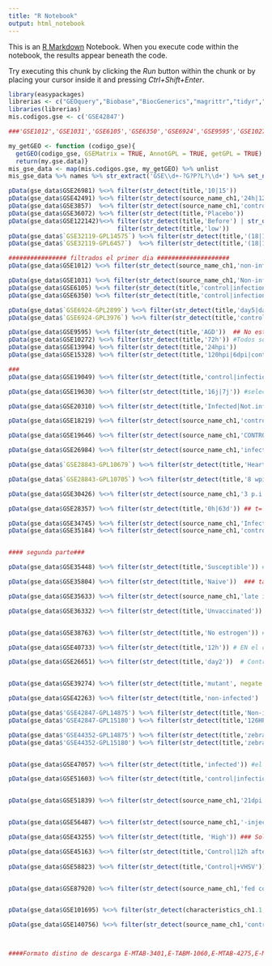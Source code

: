 ```yaml
---
title: "R Notebook"
output: html_notebook
---
```


This is an [R Markdown](http://rmarkdown.rstudio.com) Notebook. When you execute code within the notebook, the results appear beneath the code. 

Try executing this chunk by clicking the *Run* button within the chunk or by placing your cursor inside it and pressing *Ctrl+Shift+Enter*. 

```r
library(easypackages)
librerias <- c("GEOquery","Biobase","BiocGenerics","magrittr","tidyr","dplyr","stringr","limma","EnhancedVolcano", "purrr","foreach")
libraries(librerias)
mis.codigos.gse <- c('GSE42847')

###'GSE1012','GSE1031','GSE6105','GSE6350','GSE6924','GSE9595','GSE10272','GSE6924','GSE13994','GSE15328','GSE19049','GSE19630','GSE20310','GSE18219','GSE19646','GSE26984','GSE28843','GSE30426','GSE30426','GSE28357','GSE34745','GSE35184'||||||'GSE35448','GSE35633','GSE35804','GSE36072','GSE36332','GSE38763','GSE40733','GSE26651','GSE39274','GSE42263','GSE42847','GSE44352','GSE47057','GSE51603','GSE51839','GSE56487','GSE43255','GSE45163','GSE58823','GSE87920','GSE101695','GSE140756') 

my_getGEO <- function (codigo_gse){
  getGEO(codigo_gse, GSEMatrix = TRUE, AnnotGPL = TRUE, getGPL = TRUE) -> my.gse.data
  return(my.gse.data)}
mis_gse_data <- map(mis.codigos.gse, my_getGEO) %>% unlist
mis_gse_data %>% names %>% str_extract('GSE\\d+-?G?P?L?\\d+') %>% set_names(mis_gse_data,.) -> gse_data

pData(gse_data$GSE26981) %<>% filter(str_detect(title,'10|15'))
pData(gse_data$GSE42491) %<>% filter(str_detect(source_name_ch1,'24h|12h') & str_detect(source_name_ch2,'24h|12h'))
pData(gse_data$GSE3857)  %<>% filter(str_detect(source_name_ch1,'control|exposed') & str_detect(source_name_ch2,'control|exposed'))
pData(gse_data$GSE36072) %<>% filter(str_detect(title,'Placebo'))
pData(gse_data$GSE122142)%<>% filter(str_detect(title,'Before') | str_detect(title,'36|43|57'))%>%
                              filter(str_detect(title,'low'))
pData(gse_data$`GSE32119-GPL14575`) %<>% filter(str_detect(title,'(18|16)hpi'))
pData(gse_data$`GSE32119-GPL6457`)  %<>% filter(str_detect(title,'(18|16)hpi'))
```


```r
################ filtrados el primer dia ####################
pData(gse_data$GSE1012) %<>% filter(str_detect(source_name_ch1,'non-infected|Piscirickettsia') & str_detect(source_name_ch2,'non-infected| Piscirickettsia')) # solo 3 gsm no se que filtrar

pData(gse_data$GSE1031) %<>% filter(str_detect(source_name_ch1,'Non-infected|Piscirickettsia')& str_detect(source_name_ch2,'Non-infected|Piscirickettsia')) # solo 4 gsms sin grupos, valdra la pena aplicar algun filtro?
pData(gse_data$GSE6105) %<>% filter(str_detect(title,'control|infection'))
pData(gse_data$GSE6350) %<>% filter(str_detect(title,'control|infection'))

pData(gse_data$`GSE6924-GPL2899`) %<>% filter(str_detect(title,'day5|day9'))
pData(gse_data$`GSE6924-GPL3976`) %<>% filter(str_detect(title,'controls') | str_detect(title, 'day1', negate= T))

pData(gse_data$GSE9595) %<>% filter(str_detect(title,'AGD'))  ## No esta facil de filtrar, ya que todos los grupos involucran lesion.
pData(gse_data$GSE10272) %<>% filter(str_detect(title,'72h')) #Todos son infectados
pData(gse_data$GSE13994) %<>% filter(str_detect(title,'24hpi'))
pData(gse_data$GSE15328) %<>% filter(str_detect(title,'120hpi|6dpi|control|PBS')) ### Seleccion de los estadios mas avanzados
```


```r
###
pData(gse_data$GSE19049) %<>% filter(str_detect(title,'control|infection')) ### 4 replicas control vs 4 replicas infectado

pData(gse_data$GSE19630) %<>% filter(str_detect(title,'16j|7j')) #seleccione solamente los ultimos 2 estadios temporales. controles como infectados (j= dias)

pData(gse_data$GSE20310) %<>% filter(str_detect(title,'Infected|Not.infected')) # Not infected vs Infected, en diferentes estadios del desarrollo

pData(gse_data$GSE18219) %<>% filter(str_detect(source_name_ch1,'control|infected')& str_detect(source_name_ch1,'EXPOSED', negate = T)) #Presenta el grupo "expuestos" pero no parece pertinente a la seleccion. El segundo canal contiene otro tipo de informacion distinta

pData(gse_data$GSE19646) %<>% filter(str_detect(source_name_ch1,'CONTROL|INFECTED') & str_detect(source_name_ch1,'EXPOSED', negate = T)) #negar los expuestos al patogeno

pData(gse_data$GSE26984) %<>% filter(str_detect(source_name_ch1,'infected')) ##Estudio solo de salmaones infectados con L.salmonis

pData(gse_data$`GSE28843-GPL10679`) %<>% filter(str_detect(title,'Heart.*4.wpi',negate = T) & str_detect(title, '4.wpi|10.wpi')) # Solo salmones infectados, distintos organos, salida doble, de este estudio seleccione solo los ultimos dias de infeccion para el corazon

pData(gse_data$`GSE28843-GPL10705`) %<>% filter(str_detect(title,'8 wpi')) # 8wpi para el resto de los organos menos el corazon
```


```r
pData(gse_data$GSE30426) %<>% filter(str_detect(source_name_ch1,'3 p.i|not infected')) # se seleccionan los infectados, en caso de que interesen los no infectados agregar '\not infected'

pData(gse_data$GSE28357) %<>% filter(str_detect(title,'0h|63d')) ## t= 0 y tiempo final 

pData(gse_data$GSE34745) %<>% filter(str_detect(source_name_ch1,'Infected, Day 4|Control, Day 4')) # En este caso no sirve poner que se cumplan las condiciones en los 2 caneles, puesto que el canal 2 contiene el otro grupo de tratamiento.
pData(gse_data$GSE35184) %<>% filter(str_detect(source_name_ch1,'control|25')) # Control y ultimo dia seleccionado. 


#### segunda parte###

pData(gse_data$GSE35448) %<>% filter(str_detect(title,'Susceptible')) # De no ser lo requerido reemplazar por filter(str_detect(title,'Control|infected')), esto seleccionara ambas lineas geneticas del estudio

pData(gse_data$GSE35804) %<>% filter(str_detect(title,'Naive'))  ### tambien puede ser util filter(str_detect(title,'control|infected'))

pData(gse_data$GSE35633) %<>% filter(str_detect(source_name_ch1,'late infected|control')) #no es posible eliminar la variable "Dieta", 66VO = Vegetable oil ,  FO = fish oil
```


```r
pData(gse_data$GSE36332) %<>% filter(str_detect(title,'Unvaccinated')) %>% filter(str_detect(title, '0h|72h')) # 6 tratamientos, reducidos a sin vacunar 0h vs 72h infectados


pData(gse_data$GSE38763) %<>% filter(str_detect(title,'No estrogen')) #peces infectados sin tratamiento hormonal

pData(gse_data$GSE40733) %<>% filter(str_detect(title,'12h')) # EN el canal 2 estan los infectados y en el canal 1 los controles con distintos tiempos, esto deberia dejar controles 12h e infectados 12h.

pData(gse_data$GSE26651) %<>% filter(str_detect(title,'day2'))  # Control de procedimiento vs infectado al segundo dia. 


pData(gse_data$GSE39274) %<>% filter(str_detect(title,'mutant', negate =T)) #Esto deberia eliminar la variable de "genotipo"

pData(gse_data$GSE42263) %<>% filter(str_detect(title,'non-infected') | str_detect(title, 'infected')) # elimina genotipo resistente

pData(gse_data$'GSE42847-GPL14875') %<>% filter(str_detect(title,'Non-injected|5 DPI')) #doble salida, 2 tratamientos; inyectados y no inyecytados. No hay razon por la cual filtrar
pData(gse_data$'GSE42847-GPL15180') %<>% filter(str_detect(title,'126HPI|102HPI'))
```


```r
pData(gse_data$'GSE44352-GPL14875') %<>% filter(str_detect(title,'zebrafish'))#Doble salida, seleccionar todos, solo tiene 3 GSM, seria; control vs 2 tipos de infeccion 
pData(gse_data$'GSE44352-GPL15180') %<>% filter(str_detect(title,'zebrafish')) # Lo mismo que el anterior GPL


pData(gse_data$GSE47057) %<>% filter(str_detect(title,'infected')) #el estudio esta disenado de manera que se comparan control vs infectados en cada GSM, canal 1 infectados y canal 2 no infectados

pData(gse_data$GSE51603) %<>% filter(str_detect(title,'control|infection'))


pData(gse_data$GSE51839) %<>% filter(str_detect(source_name_ch1,'21dpi')) # diferentes tiempos, seleccionar solo el ultimo


pData(gse_data$GSE56487) %<>% filter(str_detect(source_name_ch1,'-injected') & str_detect(source_name_ch1,'vaccine', negate = T)) %>% filter(str_detect(source_name_ch1, '72hpi')) #Deberia seleccionar control de procedimiento (plasmido vacio), infectados y eliminar a los vacunados.

pData(gse_data$GSE43255) %<>% filter(str_detect(title, 'High')) ### Solo son individuos infectados, en este caso intentare seleccionar los mas sensibles a la infeccion

pData(gse_data$GSE45163) %<>% filter(str_detect(title,'Control|12h after')) ## control y control de procedimiento + infectados 12hrs
 
pData(gse_data$GSE58823) %<>% filter(str_detect(title,'Control|+VHSV')) # este estudio ya viene disenado de la forma control vs infeccion. se podria dejar solo aleta o solo organos internos agregando "| str_detect(title, 'Internal Organs', negate = T)


pData(gse_data$GSE87920) %<>% filter(str_detect(source_name_ch1,'fed control')) %>% filter(str_detect(source_name_ch1,'20 days post challenge.')) #en este caso no se como lidiar con la informaicon que se pierde en el canal 2


pData(gse_data$GSE101695) %<>% filter(str_detect(characteristics_ch1.1,'control|infected')) # este estudio es control vs infetado en distinto organosm quizas se podrian extraer datos pertinentes a cada organo filter(str_detect(source_name_ch1,'nombre del organo'))

pData(gse_data$GSE140756) %<>% filter(str_detect(source_name_ch1,'control|ATT')) #este estudo es control piojo de mar vs chalimus. se pretende seleccionar el caso mas probable de infeccion por chalimus



####Formato distino de descarga E-MTAB-3401,E-TABM-1060,E-MTAB-4275,E-MEXP-1286,E-MTAB-685,
```
